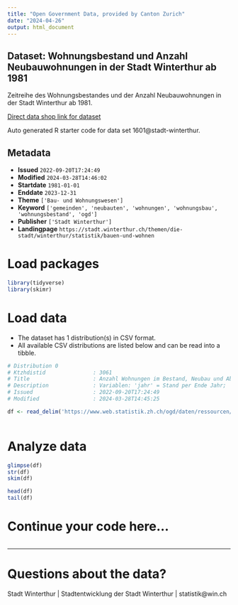 ```yaml
---
title: "Open Government Data, provided by Canton Zurich"
date: "2024-04-26"
output: html_document
---
```


## Dataset: Wohnungsbestand und Anzahl Neubauwohnungen in der Stadt Winterthur ab 1981

Zeitreihe des Wohnungsbestandes und der Anzahl Neubauwohnungen in der Stadt Winterthur ab 1981.

[Direct data shop link for dataset](https://www.zh.ch/de/politik-staat/statistik-daten/datenkatalog.html#/datasets/1601@stadt-winterthur)

Auto generated R starter code for data set 1601@stadt-winterthur.

## Metadata

- **Issued** `2022-09-20T17:24:49`
- **Modified** `2024-03-28T14:46:02`
- **Startdate** `1981-01-01`
- **Enddate** `2023-12-31`
- **Theme** `['Bau- und Wohnungswesen']`
- **Keyword** `['gemeinden', 'neubauten', 'wohnungen', 'wohnungsbau', 'wohnungsbestand', 'ogd']`
- **Publisher** `['Stadt Winterthur']`
- **Landingpage** `https://stadt.winterthur.ch/themen/die-stadt/winterthur/statistik/bauen-und-wohnen`


# Load packages

```r

library(tidyverse)
library(skimr)

```

# Load data

-   The dataset has 1 distribution(s) in CSV format.
-   All available CSV distributions are listed below and can be read into a tibble.

```r

# Distribution 0
# Ktzhdistid               : 3061
# Title                    : Anzahl Wohnungen im Bestand, Neubau und Abbruch, nach Jahr
# Description              : Variablen: 'jahr' = Stand per Ende Jahr; 'bestand' = Gesamtanzahl Wohnungen; 'neubau' = Neu gebaute Wohnungen im entsprechenden Jahr; 'abbruch' = Abgebrochene Wohnungen im entsprechenden Jahr.
# Issued                   : 2022-09-20T17:24:49
# Modified                 : 2024-03-28T14:45:25

df <- read_delim('https://www.web.statistik.zh.ch/ogd/daten/ressourcen/KTZH_00001601_00003061.csv')



```

# Analyze data

```r

glimpse(df)
str(df)
skim(df)

head(df)
tail(df)

```

# Continue your code here...

```r

```

------------------------------------------------------------------------

# Questions about the data?

Stadt Winterthur | Stadtentwicklung der Stadt Winterthur | statistik@win.ch

